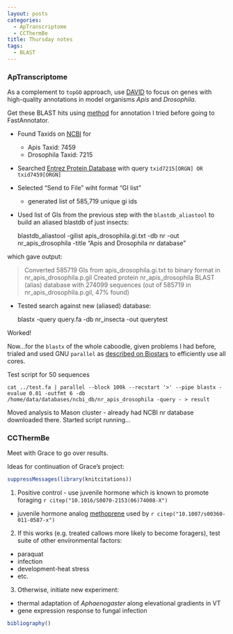 ```yaml
---
layout: posts
categories: 
  - ApTranscriptome
  - CCThermBe
title: Thursday notes
tags: 
  - BLAST
---
```


### ApTranscriptome

As a complement to `topGO` approach, use [DAVID](http://david.abcc.ncifcrf.gov/) to focus on genes with high-quality annotations in model organisms *Apis* and *Drosophila*.

Get these BLAST hits using [method]({% post_url 2013-12-31-notes %}) for annotation I tried before going to FastAnnotator.

- Found Taxids on [NCBI](http://blast.ncbi.nlm.nih.gov/Blast.cgi) for
  - Apis Taxid: 7459
  - Drosophila Taxid: 7215
- Searched [Entrez Protein Database](http://www.ncbi.nlm.nih.gov/protein/?term=txid7215%5BORGN%5D+OR+txid7459%5BORGN%5D) with query `txid7215[ORGN] OR txid7459[ORGN]`
- Selected "Send to File" wiht format "GI list"
    - generated list of 585,719 unique gi ids
- Used list of GIs from the previous step with the `blastdb_aliastool` to build an aliased blastdb of just insects:

    blastdb_aliastool -gilist apis_drosophila.gi.txt -db nr -out nr_apis_drosophila -title "Apis and Drosophila nr database"

which gave output:

> Converted 585719 GIs from apis_drosophila.gi.txt to binary format in nr_apis_drosophila.p.gil
> Created protein nr_apis_drosophila BLAST (alias) database with 274099 sequences (out of 585719 in nr_apis_drosophila.p.gil, 47% found)

- Tested search against new (aliased) database:

    blastx -query query.fa -db nr_insecta -out querytest

Worked! 

Now...for the `blastx` of the whole caboodle, given problems I had before, trialed and used GNU `parallel` as [described on Biostars](https://www.biostars.org/p/63816/) to efficiently use all cores.

Test script for 50 sequences

    cat ../test.fa | parallel --block 100k --recstart '>' --pipe blastx -evalue 0.01 -outfmt 6 -db /home/data/databases/ncbi_db/nr_apis_drosophila -query - > result

Moved analysis to Mason cluster - already had NCBI nr database downloaded there. Started script running...

  
### CCThermBe

Meet with Grace to go over results. 

Ideas for continuation of Grace's project:

```r
suppressMessages(library(knitcitations))
```

1. Positive control - use juvenile hormone which is known to promote foraging `r citep("10.1016/S0070-2153(06)74008-X")`
  - juvenile hormone analog [methoprene](http://www.sigmaaldrich.com/catalog/product/fluka/33375?lang=en&region=US) used by `r citep("10.1007/s00360-011-0587-x")`
2. If this works (e.g. treated callows more likely to become foragers), test suite of other environmental factors:
  - paraquat
  - infection
  - development-heat stress
  - etc.
3. Otherwise, initiate new experiment:
  - thermal adaptation of *Aphaenogaster* along elevational gradients in VT
  - gene expression response to fungal infection

  
```r
bibliography()
```
